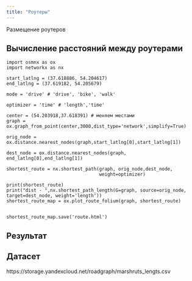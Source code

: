 ```yaml
---
title: "Роутеры"
---
```


Размещение роутеров

## Вычисление расстояний между роутерами

```
import osmnx as ox
import networkx as nx

start_latlng = (37.618886, 54.204617)
end_latlng = (37.619182, 54.205679)

mode = 'drive' # 'drive', 'bike', 'walk'

optimizer = 'time' # 'length','time'

center = (54.203918,37.618391) # меняем местами
graph = ox.graph_from_point(center,3000,dist_type='network',simplify=True)

orig_node = ox.distance.nearest_nodes(graph,start_latlng[0],start_latlng[1])

dest_node = ox.distance.nearest_nodes(graph, end_latlng[0],end_latlng[1])

shortest_route = nx.shortest_path(graph, orig_node,dest_node,
                                  weight=optimizer)

print(shortest_route)
print("dist - ",nx.shortest_path_length(G=graph, source=orig_node, target=dest_node, weight='length'))
shortest_route_map = ox.plot_route_folium(graph, shortest_route)


shortest_route_map.save('route.html')

```

## Результат

::: {.callout-important}
## Датасет

https://storage.yandexcloud.net/roadgraph/marshruts_lengts.csv

:::
